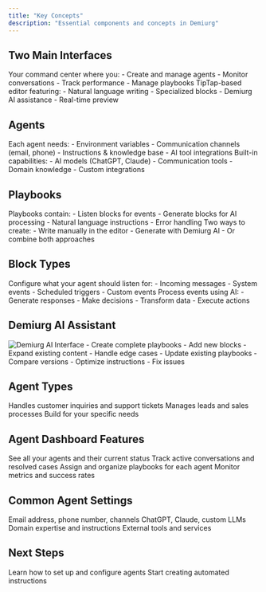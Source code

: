 ```yaml
---
title: "Key Concepts"
description: "Essential components and concepts in Demiurg"
---
```


## Two Main Interfaces

<CardGroup cols={2}>
 <Card title="Agent Dashboard" icon="gauge">
   Your command center where you:
   - Create and manage agents
   - Monitor conversations
   - Track performance
   - Manage playbooks
 </Card>
 <Card title="Playbook Editor" icon="pen-to-square">
   TipTap-based editor featuring:
   - Natural language writing
   - Specialized blocks
   - Demiurg AI assistance
   - Real-time preview
 </Card>
</CardGroup>

## Agents

<CardGroup cols={2}>
 <Card title="Configuration" icon="gear">
   Each agent needs:
   - Environment variables
   - Communication channels (email, phone)
   - Instructions & knowledge base
   - AI tool integrations
 </Card>
 <Card title="Tools & AI" icon="robot">
   Built-in capabilities:
   - AI models (ChatGPT, Claude)
   - Communication tools
   - Domain knowledge
   - Custom integrations
 </Card>
</CardGroup>

## Playbooks

<CardGroup cols={2}>
 <Card title="Structure" icon="book-open">
   Playbooks contain:
   - Listen blocks for events
   - Generate blocks for AI processing
   - Natural language instructions
   - Error handling
 </Card>
 <Card title="Creation" icon="wand-magic-sparkles">
   Two ways to create:
   - Write manually in the editor
   - Generate with Demiurg AI
   - Or combine both approaches
 </Card>
</CardGroup>

## Block Types

<AccordionGroup>
 <Accordion title="Listen Blocks" icon="ear-listen">
   Configure what your agent should listen for:
   - Incoming messages
   - System events
   - Scheduled triggers
   - Custom events
 </Accordion>
 
 <Accordion title="Generate Blocks" icon="sparkles">
   Process events using AI:
   - Generate responses
   - Make decisions
   - Transform data
   - Execute actions
 </Accordion>
</AccordionGroup>

## Demiurg AI Assistant

<Frame>
 <img src="/images/ai-assistant.png" alt="Demiurg AI Interface" />
</Frame>

<CardGroup cols={2}>
 <Card title="Generation" icon="plus">
   - Create complete playbooks
   - Add new blocks
   - Expand existing content
   - Handle edge cases
 </Card>
 <Card title="Modification" icon="pen">
   - Update existing playbooks
   - Compare versions
   - Optimize instructions
   - Fix issues
 </Card>
</CardGroup>

## Agent Types

<CardGroup cols={3}>
 <Card title="Support Agent" icon="headset">
   Handles customer inquiries and support tickets
 </Card>
 <Card title="Sales Agent" icon="shopping-cart">
   Manages leads and sales processes
 </Card>
 <Card title="Custom Agent" icon="wrench">
   Build for your specific needs
 </Card>
</CardGroup>

## Agent Dashboard Features

<Steps>
 <Step title="Overview">
   See all your agents and their current status
 </Step>
 
 <Step title="Monitoring">
   Track active conversations and resolved cases
 </Step>
 
 <Step title="Playbook Management">
   Assign and organize playbooks for each agent
 </Step>
 
 <Step title="Performance">
   Monitor metrics and success rates
 </Step>
</Steps>

## Common Agent Settings

<Properties>
 <Property name="Communication" type="string">
   Email address, phone number, channels
 </Property>
 <Property name="AI Tools" type="array">
   ChatGPT, Claude, custom LLMs
 </Property>
 <Property name="Knowledge" type="object">
   Domain expertise and instructions
 </Property>
 <Property name="Integrations" type="array">
   External tools and services
 </Property>
</Properties>

## Next Steps

<CardGroup cols={2}>
 <Card title="Create Your First Agent" icon="user-plus" href="/agents/overview">
   Learn how to set up and configure agents
 </Card>
 <Card title="Write Your First Playbook" icon="pen" href="/playbooks/creating">
   Start creating automated instructions
 </Card>
</CardGroup>